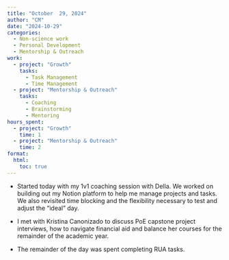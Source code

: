 ```yaml
---
title: "October  29, 2024"
author: "CM"
date: "2024-10-29"
categories:
  - Non-science work 
  - Personal Development
  - Mentorship & Outreach
work:
  - project: "Growth"
    tasks: 
      - Task Management
      - Time Management
  - project: "Mentorship & Outreach"
    tasks: 
      - Coaching
      - Brainstorming
      - Mentoring
hours_spent:
  - project: "Growth"
    time: 1
  - project: "Mentorship & Outreach"
    time: 2
format:
  html:
    toc: true
---
```


-   Started today with my 1v1 coaching session with Della. We worked on building out my Notion platform to help me manage projects and tasks. We also revisited time blocking and the flexibility necessary to test and adjust the "ideal" day.\

-   I met with Kristina Canonizado to discuss PoE capstone project interviews, how to navigate financial aid and balance her courses for the remainder of the academic year.\

-   The remainder of the day was spent completing RUA tasks.
